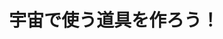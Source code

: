 ﻿---
title: "宇宙で使う道具を作ろう！"
category: "工学院"
vol: 38
interviewee: "松永 三郎 "
url: ""
tags: ["人間","ロボット","宇宙","小型","道具"]
pdf: "38-4.pdf"
career: ""
preface: "宇宙、それは人間にとって未開の地です。ここでは故障した人工衛星の回収、修理や宇宙空間で動くロボット、小型人工衛星の開発などの研究を通じて宇宙のさらなる開発を目指しています。"
---
